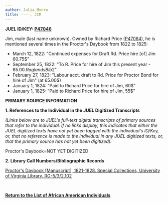 ```yaml
---
author: Julia Munro
title: ----, JIM
---
```

**JUEL ID/KEY: [P47046](http://juel.iath.virginia.edu/public_person?person=47046 "P47046")[  
](http://juel.iath.virginia.edu/public_person?person=47002 "P47002")**

Jim, male (last name unknown). Owned by Richard Price ([P47064](http://juel.iath.virginia.edu/public_person?person=47064 "P47064")), he is mentioned several times in the Proctor's Daybook from 1822 to 1825:

*   March 12, 1822: "Continued expenses for Draft Rd. Price hire \[of\] Jim 60.75$"
*   September 25, 1822: "To R. Price for hire of Jim this present year - 65.00$. Raglands Bib 2$"
*   February 27, 1823: "Labour acct. draft to Rd. Price for Proctor Bond for hire of Jim" (at 65.00$)
*   January 1, 1824: "Paid to Richard Price for hire of Jim, 60$"
*   January 1, 1825: "Paid to Richard Price for hire of Jim, 55$"

**PRIMARY SOURCE INFORMATION** 

**1\. References to the Individual in the JUEL Digitized Transcripts**

_(Links below are to JUEL's full-text digital transcripts of primary sources that refer to the individual. If no links display, this indicates that either the JUEL digitized texts have not yet been tagged with the individual's ID/Key, or, that no reference is made to the individual in any JUEL digitized texts, or, that the primary source has not yet been digitized)._   

Proctor's Daybook=NOT YET DIGITIZED 

**2\. Library Call Numbers/Bibliographic Records**

[](http://search.lib.virginia.edu/catalog/u6371432)[Proctor's Daybook \[Manuscript\], 1821-1828. Special Collections, University of Virginia Library. RG-5/3/2.102](http://search.lib.virginia.edu/catalog/u6607353 "Proctor's Daybook")

 [](http://search.lib.virginia.edu/catalog/u6371432)

**[Return to the List of African American Individuals](http://juel.iath.virginia.edu/node/367 "Return to the List of African-American Individuals")**